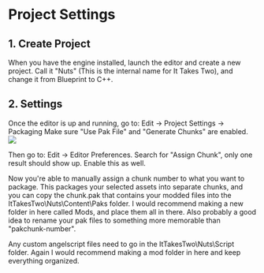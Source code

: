 # Project Settings

## 1. Create Project
When you have the engine installed, launch the editor and create a new project.
Call it "Nuts" (This is the internal name for It Takes Two), and change it from Blueprint to C++.

## 2. Settings
Once the editor is up and running, go to: Edit -> Project Settings -> Packaging
Make sure "Use Pak File" and "Generate Chunks" are enabled.
![](img/pakandchunksettings.png)

Then go to: Edit -> Editor Preferences.
Search for "Assign Chunk", only one result should show up. Enable this as well.


Now you're able to manually assign a chunk number to what you want to package.
This packages your selected assets into separate chunks, and you can copy the chunk.pak that contains your modded files into the ItTakesTwo\Nuts\Content\Paks folder.
I would recommend making a new folder in here called Mods, and place them all in there.
Also probably a good idea to rename your pak files to something more memorable than "pakchunk-number".

Any custom angelscript files need to go in the ItTakesTwo\Nuts\Script folder.
Again I would recommend making a mod folder in here and keep everything organized.